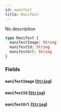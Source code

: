 ```yaml
---
id: manifest
title: Manifest
---
```


No description

```graphql
type Manifest {
  manifestImage: String
  manifestId: String
  manifestUrl: String
}
```

### Fields

#### `manifestImage` ([`String`](../../label-service/scalars/string))

#### `manifestId` ([`String`](../../label-service/scalars/string))

#### `manifestUrl` ([`String`](../../label-service/scalars/string))

